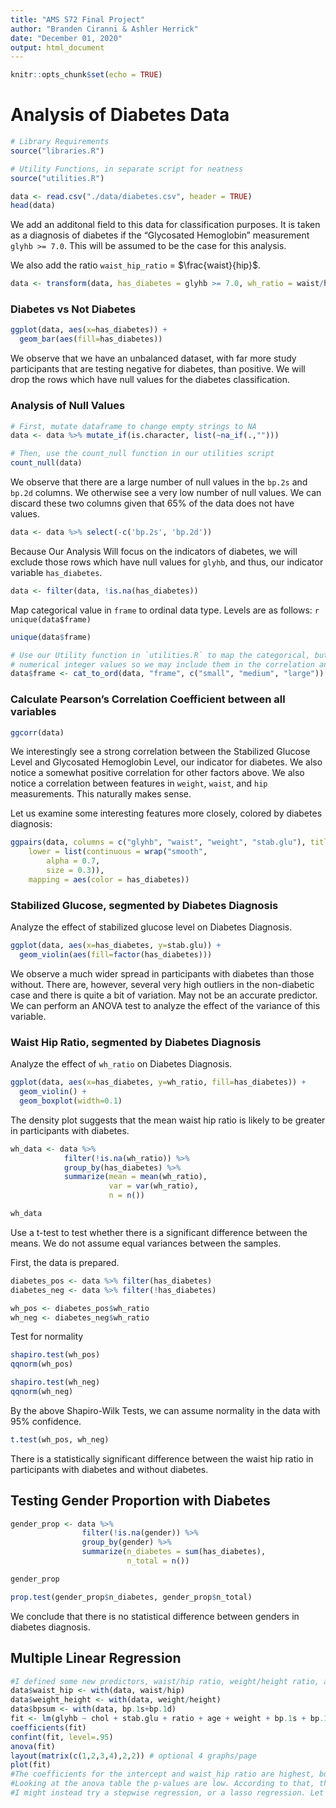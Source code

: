 ---
title: "AMS 572 Final Project"
author: "Branden Ciranni & Ashler Herrick"
date: "December 01, 2020"
output: html_document
---

```{r setup, include=FALSE}
knitr::opts_chunk$set(echo = TRUE)
```

# Analysis of Diabetes Data

```{r message=FALSE, warning=FALSE}
# Library Requirements
source("libraries.R")

# Utility Functions, in separate script for neatness
source("utilities.R")

data <- read.csv("./data/diabetes.csv", header = TRUE)
head(data)
```

We add an additonal field to this data for classification purposes. It is taken as a diagnosis of diabetes if the "Glycosated Hemoglobin" measurement `glyhb >= 7.0`. This will be assumed to be the case for this analysis.

We also add the ratio `waist_hip_ratio` = $\frac{waist}{hip}$.
```{r}
data <- transform(data, has_diabetes = glyhb >= 7.0, wh_ratio = waist/hip)
```

### Diabetes vs Not Diabetes
```{r}
ggplot(data, aes(x=has_diabetes)) + 
  geom_bar(aes(fill=has_diabetes))
```

We observe that we have an unbalanced dataset, with far more study participants that are testing negative for diabetes, than positive. We will drop the rows which have null values for the diabetes classification.

### Analysis of Null Values

```{r}
# First, mutate dataframe to change empty strings to NA
data <- data %>% mutate_if(is.character, list(~na_if(.,""))) 

# Then, use the count_null function in our utilities script
count_null(data)
```

We observe that there are a large number of null values in the `bp.2s` and `bp.2d` columns. We otherwise see a very low number of null values. We can discard these two columns given that $65\%$ of the data does not have values.

```{r}
data <- data %>% select(-c('bp.2s', 'bp.2d'))
```

Because Our Analysis Will focus on the indicators of diabetes, we will exclude those rows which have null values for `glyhb`, and thus, our indicator variable `has_diabetes`.

```{r}
data <- filter(data, !is.na(has_diabetes))
```

Map categorical value in `frame` to ordinal data type. Levels are as follows: `r unique(data$frame)`

```{r}
unique(data$frame)
```

```{r}
# Use our Utility function in `utilities.R` to map the categorical, but ordinal string values to
# numerical integer values so we may include them in the correlation analysis
data$frame <- cat_to_ord(data, "frame", c("small", "medium", "large"))
```

### Calculate Pearson's Correlation Coefficient between all variables

```{r}
ggcorr(data)
```

We interestingly see a strong correlation between the Stabilized Glucose Level and Glycosated Hemoglobin Level, our indicator for diabetes. We also notice a somewhat positive correlation for other factors above. We also notice a correlation between features in `weight`, `waist`, and `hip` measurements. This naturally makes sense.

Let us examine some interesting features more closely, colored by diabetes diagnosis:

```{r message=FALSE, warning=FALSE}
ggpairs(data, columns = c("glyhb", "waist", "weight", "stab.glu"), title = "Bivariate Analysis of Diabetes Features", upper = list(continuous = wrap("cor", size = 3)),
    lower = list(continuous = wrap("smooth",
        alpha = 0.7,
        size = 0.3)),
    mapping = aes(color = has_diabetes))
```

### Stabilized Glucose, segmented by Diabetes Diagnosis
Analyze the effect of stabilized glucose level on Diabetes Diagnosis. 
```{r}
ggplot(data, aes(x=has_diabetes, y=stab.glu)) +
  geom_violin(aes(fill=factor(has_diabetes)))
```

We observe a much wider spread in participants with diabetes than those without. There are, however, several very high outliers in the non-diabetic case and there is quite a bit of variation. May not be an accurate predictor. We can perform an ANOVA test to analyze the effect of the variance of this variable.



### Waist Hip Ratio, segmented by Diabetes Diagnosis
Analyze the effect of `wh_ratio` on Diabetes Diagnosis.

```{r}
ggplot(data, aes(x=has_diabetes, y=wh_ratio, fill=has_diabetes)) +
  geom_violin() +
  geom_boxplot(width=0.1)
```

The density plot suggests that the mean waist hip ratio is likely to be greater in participants with diabetes.

```{r}
wh_data <- data %>%
            filter(!is.na(wh_ratio)) %>%
            group_by(has_diabetes) %>%
            summarize(mean = mean(wh_ratio),
                      var = var(wh_ratio),
                      n = n())

wh_data
```

Use a t-test to test whether there is a significant difference between the means. We do not assume equal variances between the samples.

First, the data is prepared.

```{r}
diabetes_pos <- data %>% filter(has_diabetes)
diabetes_neg <- data %>% filter(!has_diabetes)

wh_pos <- diabetes_pos$wh_ratio
wh_neg <- diabetes_neg$wh_ratio
```

Test for normality

```{r}
shapiro.test(wh_pos)
qqnorm(wh_pos)
```

```{r}
shapiro.test(wh_neg)
qqnorm(wh_neg)
```

By the above Shapiro-Wilk Tests, we can assume normality in the data with 95% confidence.

```{r}
t.test(wh_pos, wh_neg)
```

There is a statistically significant difference between the waist hip ratio in participants with diabetes and without diabetes. 

## Testing Gender Proportion with Diabetes

```{r}
gender_prop <- data %>%
                filter(!is.na(gender)) %>%
                group_by(gender) %>%
                summarize(n_diabetes = sum(has_diabetes),
                          n_total = n())

gender_prop
```

```{r}
prop.test(gender_prop$n_diabetes, gender_prop$n_total)
```

We conclude that there is no statistical difference between genders in diabetes diagnosis.

## Multiple Linear Regression

```{r}
#I defined some new predictors, waist/hip ratio, weight/height ratio, and sum of upper and lower blood pressures
data$waist_hip <- with(data, waist/hip)
data$weight_height <- with(data, weight/height)
data$bpsum <- with(data, bp.1s+bp.1d)
fit <- lm(glyhb ~ chol + stab.glu + ratio + age + weight + bp.1s + bp.1d + waist_hip, data=data)
coefficients(fit)
confint(fit, level=.95)
anova(fit)
layout(matrix(c(1,2,3,4),2,2)) # optional 4 graphs/page
plot(fit)
#The coefficients for the intercept and waist_hip ratio are highest, but also have the most variance.
#Looking at the anova table the p-values are low. According to that, the best predictor is stable glucose.
#I might instead try a stepwise regression, or a lasso regression. Let me know what you think.
```